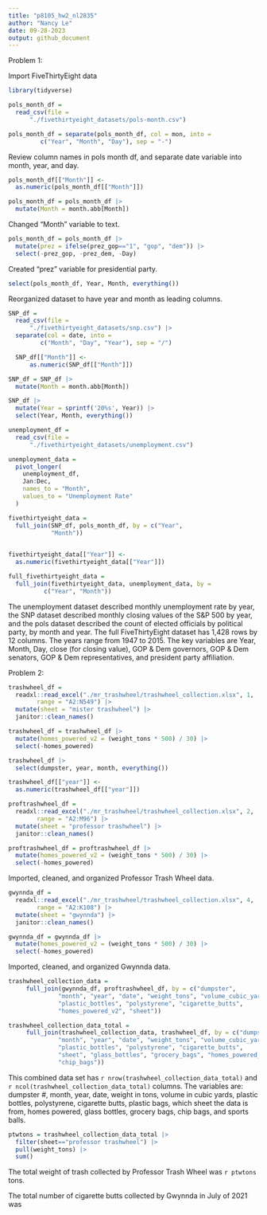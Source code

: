 ```yaml
---
title: "p8105_hw2_nl2835"
author: "Nancy Le"
date: 09-28-2023
output: github_document
---
```


Problem 1: 

Import FiveThirtyEight data

```r
library(tidyverse)

pols_month_df = 
  read_csv(file = 
      "./fivethirtyeight_datasets/pols-month.csv")

```

```r
pols_month_df = separate(pols_month_df, col = mon, into = 
         c("Year", "Month", "Day"), sep = "-") 

```

Review column names in pols month df, and separate date variable into month, year, and day. 

```r
pols_month_df[["Month"]] <-
  as.numeric(pols_month_df[["Month"]])

```

```r
pols_month_df = pols_month_df |> 
  mutate(Month = month.abb[Month])
```

Changed "Month" variable to text.

```r
pols_month_df = pols_month_df |> 
  mutate(prez = ifelse(prez_gop=="1", "gop", "dem")) |> 
  select(-prez_gop, -prez_dem, -Day)  
```

Created "prez" variable for presidential party.

```r
select(pols_month_df, Year, Month, everything())
```

Reorganized dataset to have year and month as leading columns.

```r
SNP_df = 
  read_csv(file = 
      "./fivethirtyeight_datasets/snp.csv") |> 
  separate(col = date, into = 
         c("Month", "Day", "Year"), sep = "/") 
```


```r
  SNP_df[["Month"]] <-
      as.numeric(SNP_df[["Month"]])

```

```r
SNP_df = SNP_df |> 
  mutate(Month = month.abb[Month])
```

```r
SNP_df |> 
  mutate(Year = sprintf('20%s', Year)) |> 
  select(Year, Month, everything())
```

```r
unemployment_df = 
  read_csv(file = 
      "./fivethirtyeight_datasets/unemployment.csv") 
```


```r
unemployment_data =
  pivot_longer(
    unemployment_df,
    Jan:Dec,
    names_to = "Month",
    values_to = "Unemployment Rate"
  )
```

```r
fivethirtyeight_data = 
  full_join(SNP_df, pols_month_df, by = c("Year", 
            "Month"))
  
```

```r
fivethirtyeight_data[["Year"]] <-
  as.numeric(fivethirtyeight_data[["Year"]])

```


```r
full_fivethirtyeight_data = 
  full_join(fivethirtyeight_data, unemployment_data, by =
          c("Year", "Month"))
```

The unemployment dataset described monthly unemployment rate by year, the SNP dataset described monthly closing values of the S&P 500 by year, and the pols dataset described the count of elected officials by political party, by month and year. The full FiveThirtyEight dataset has 1,428 rows by 12 columns. The years range from 1947 to 2015. The key variables are Year, Month, Day, close (for closing value), GOP & Dem governors, GOP & Dem senators, GOP & Dem representatives, and president party affiliation.


Problem 2:

```r
trashwheel_df = 
  readxl::read_excel("./mr_trashwheel/trashwheel_collection.xlsx", 1,
        range = "A2:N549") |> 
  mutate(sheet = "mister trashwheel") |> 
  janitor::clean_names()
```


```r
trashwheel_df = trashwheel_df |> 
  mutate(homes_powered_v2 = (weight_tons * 500) / 30) |> 
  select(-homes_powered)
```


```r
trashwheel_df |> 
  select(dumpster, year, month, everything())
```

```r
trashwheel_df[["year"]] <-
  as.numeric(trashwheel_df[["year"]])

```


```r
proftrashwheel_df = 
  readxl::read_excel("./mr_trashwheel/trashwheel_collection.xlsx", 2,
        range = "A2:M96") |> 
  mutate(sheet = "professor trashwheel") |> 
  janitor::clean_names()
```

```r
proftrashwheel_df = proftrashwheel_df |> 
  mutate(homes_powered_v2 = (weight_tons * 500) / 30) |> 
  select(-homes_powered)
```

Imported, cleaned, and organized Professor Trash Wheel data.

```r
gwynnda_df = 
  readxl::read_excel("./mr_trashwheel/trashwheel_collection.xlsx", 4,
        range = "A2:K108") |> 
  mutate(sheet = "gwynnda") |> 
  janitor::clean_names()
```

```r
gwynnda_df = gwynnda_df |> 
  mutate(homes_powered_v2 = (weight_tons * 500) / 30) |> 
  select(-homes_powered)
```

Imported, cleaned, and organized Gwynnda data.



```r
trashwheel_collection_data =  
     full_join(gwynnda_df, proftrashwheel_df, by = c("dumpster",
              "month", "year", "date", "weight_tons", "volume_cubic_yards", 
              "plastic_bottles", "polystyrene", "cigarette_butts",
              "homes_powered_v2", "sheet"))

```



```r
trashwheel_collection_data_total = 
     full_join(trashwheel_collection_data, trashwheel_df, by = c("dumpster",
              "month", "year", "date", "weight_tons", "volume_cubic_yards", 
              "plastic_bottles", "polystyrene", "cigarette_butts", 
              "sheet", "glass_bottles", "grocery_bags", "homes_powered_v2",
              "chip_bags"))

```


This combined data set has ```r nrow(trashwheel_collection_data_total)``` and
```r ncol(trashwheel_collection_data_total)``` columns. The variables are: dumpster #, month, year, date, weight in tons, volume in cubic yards, plastic bottles, polystyrene, cigarette butts, plastic bags, which sheet the data is from, homes powered, glass bottles, grocery bags, chip bags, and sports balls. 

```r
ptwtons = trashwheel_collection_data_total |> 
  filter(sheet=="professor trashwheel") |> 
  pull(weight_tons) |> 
  sum() 

```


The total weight of trash collected by Professor Trash Wheel was ```r ptwtons``` tons.


The total number of cigarette butts collected by Gwynnda in July of 2021 was




